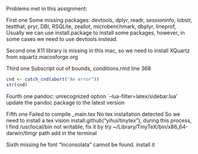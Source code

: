 Problems met in this assignment:

First one
Some missing packages: devtools, dplyr, readr, sessioninfo, lobstr, testthat, pryr, DBI, RSQLite, zeallot, microbenchmark, dbplyr, lineprof,
Usually we can use install.package to install some packages, however, in some cases we need to use devtools instead.


Second one
X11 library is missing in this mac, so we need to install XQuartz from xquartz.macosforge.org


Third one
Subscript out of bounds,
conditions.rmd line 368
```r
cnd <- catch_cnd(abort("An error"))
str(cnd)
```


Fourth one
pandoc: unrecognized option `--lua-filter=latex/sidebar.lua'
update the pandoc package to the latest version


Fifth one
Failed to compile _main.tex No tex installation detected
So we need to install a tex vision install.github("yihui/tinytex"), during this process, I find /usr/local/bin not writable, fix it by try ~/Library/TinyTeX/bin/x86_64-darwin/tlmgr path add in the terminal


Sixth
missing he font "Inconsolata" cannot be found.
install it